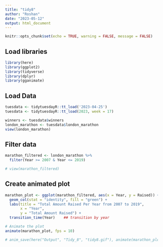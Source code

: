 ```yaml
---
title: "tidy8"
author: "Roshan"
date: "2023-05-12"
output: html_document
---
```


```r
knitr::opts_chunk$set(echo = TRUE, warning = FALSE, message = FALSE)
```



## Load libraries
```r

library(here)
library(ggplot2)
library(tidyverse)
library(dplyr)
library(gganimate)

```


## Load Data
```r
tuesdata <- tidytuesdayR::tt_load('2023-04-25')
tuesdata <- tidytuesdayR::tt_load(2023, week = 17)

winners <- tuesdata$winners
london_marathon <- tuesdata$london_marathon
view(london_marathon)
```


## Filter data
```r

marathon_filtered <- london_marathon %>% 
  filter(Year >= 2007 & Year <= 2019)

# view(marathon_filtered)

```


## Create animated plot
```r


marathon_plot <- ggplot(marathon_filtered, aes(x = Year, y = Raised)) +
  geom_col(stat = "identity", fill = "green") +
  labs(title = "Total Amount Raised Per Year from 2007 to 2019",
       x = "Year",
       y = "Total Amount Raised") +
  transition_time(Year)    ## transition by year

# Animate the plot
animate(marathon_plot, fps = 10)

# anim_save(here("Output", "Tidy_8", "tidy8.gif"), animate(marathon_plot))






```

